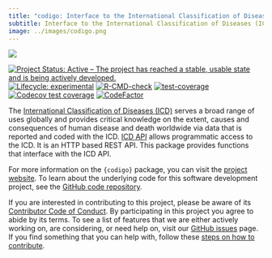 ```yaml
---
title: "codigo: Interface to the International Classification of Diseases (ICD) API"
subtitle: Interface to the International Classification of Diseases (ICD) API
image: ../images/codigo.png
---
```


::: column-margin
[![](../images/codigo.png)](https://oxford-ihtm.io/codigo/)
:::

[![Project Status: Active – The project has reached a stable, usable state and is being actively developed.](https://www.repostatus.org/badges/latest/active.svg)](https://www.repostatus.org/#active) 
[![Lifecycle: experimental](https://img.shields.io/badge/lifecycle-experimental-orange.svg)](https://lifecycle.r-lib.org/articles/stages.html#experimental) 
[![R-CMD-check](https://github.com/OxfordIHTM/icd/actions/workflows/R-CMD-check.yaml/badge.svg)](https://github.com/OxfordIHTM/icd/actions/workflows/R-CMD-check.yaml) [![test-coverage](https://github.com/OxfordIHTM/icd/actions/workflows/test-coverage.yaml/badge.svg)](https://github.com/OxfordIHTM/icd/actions/workflows/test-coverage.yaml) 
[![Codecov test coverage](https://codecov.io/gh/OxfordIHTM/codigo/branch/main/graph/badge.svg)](https://app.codecov.io/gh/OxfordIHTM/codigo?branch=main) 
[![CodeFactor](https://www.codefactor.io/repository/github/oxfordihtm/codigo/badge)](https://www.codefactor.io/repository/github/oxfordihtm/codigo)

The [International Classification of Diseases (ICD)](https://www.who.int/standards/classifications/classification-of-diseases) serves a broad range of uses globally and provides critical knowledge on the extent, causes and consequences of human disease and death worldwide via data that is reported and coded with the ICD. [ICD API](https://icd.who.int/icdapi) allows programmatic access to the ICD. It is an HTTP based REST API. This package provides functions that interface with the ICD API.

For more information on the `{codigo}` package, you can visit the [project website](https://oxford-ihtm.io/codigo/). To learn about the underlying code for this software development project, see the [GitHub code repository](https://github.com/OxfordIHTM/codigo).

If you are interested in contributing to this project, please be aware of its [Contributor Code of Conduct](https://oxford-ihtm.io/codigo/CODE_OF_CONDUCT.html). By participating in this project you agree to abide by its terms. To see a list of features that we are either actively working on, are considering, or need help on, visit our [GitHub issues](https://github.com/OxfordIHTM/codigo/issues) page. If you find something that you can help with, follow these [steps on how to contribute](https://oxford-ihtm.io/codigo/CONTRIBUTING.html).
